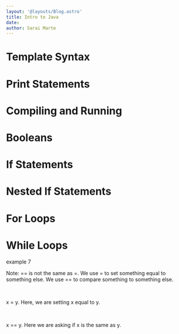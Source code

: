 ```yaml
---
layout: '@layouts/Blog.astro'
title: Intro to Java 
date: 
author: Sarai Marte
---
```

# Template Syntax

# Print Statements

# Compiling and Running

# Booleans 

# If Statements

# Nested If Statements

# For Loops

# While Loops


example 7
&nbsp;&nbsp;&nbsp;&nbsp;

Note: == is not the same as =. We use =  to set something equal to something else. We use == to compare something to something else.

&nbsp;&nbsp;&nbsp;&nbsp;

x = y. Here, we are setting x equal to y.

&nbsp;&nbsp;&nbsp;&nbsp;

x == y. Here we are asking if x is the same as y.

&nbsp;&nbsp;&nbsp;&nbsp;
